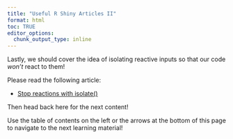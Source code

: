 ```yaml
---
title: "Useful R Shiny Articles II"
format: html
toc: TRUE
editor_options: 
  chunk_output_type: inline
---
```


Lastly, we should cover the idea of isolating reactive inputs so that our code *won't* react to them!

Please read the following article:

- <a href = "https://shiny.posit.co/r/articles/build/isolation/" target = "_blank">Stop reactions with isolate()</a>

Then head back here for the next content!

Use the table of contents on the left or the arrows at the bottom of this page to navigate to the next learning material!